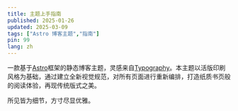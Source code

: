 ```yaml
---
title: 主题上手指南
published: 2025-01-26
updated: 2025-03-09
tags: ["Astro 博客主题","指南"]
pin: 99
lang: zh
---
```


一款基于<a href="https://astro.build/">Astro</a>框架的静态博客主题，灵感来自<a href="https://astro-theme-typography.vercel.app/">Typography</a>。本主题以活版印刷风格为基础，通过建立全新视觉规范，对所有页面进行重新编排，打造纸质书页般的阅读体验，再现传统版式之美。

所见皆为细节，方寸尽显优雅。
